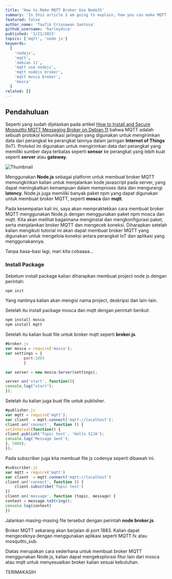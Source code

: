 ---
title: 'How to Make MQTT Broker Use NodeJS'
summary: 'In this article I am going to explain, how you can make MQTT Broker use NodeJS on Debian 11. How? read this article to the end😉'
featured: false
author_name: 'Taufik Crisnawan Santosa'
github_username: 'harleydica'
published: '1/21/2023'
topics: ['mqtt', 'node js']
keywords:
  [
    'nodejs',
    'mqtt',
    'debian 11',
    'mqtt use nodejs',
    'mqtt nodejs broker',
    'mqtt mosca broker',
    'mosca'
  ]
related: []
---

## Pendahuluan

Seperti yang sudah dijelaskan pada artikel [How to Install and Secure Mosquitto MQTT Messaging Broker on Debian 11](https://taufikcrisnawan.dev/blog/how-to-install-and-secure-the-mosquitto-mqtt-messaging-broker-on-debian-11) bahwa MQTT adalah sebuah protokol komunikasi jaringan yang digunakan untuk mengirimkan data dari perangkat ke perangkat lainnya dalam jaringan **Internet of Things** (IoT). Protokol ini digunakan untuk mengirimkan data dari perangkat yang memiliki sumber daya terbatas seperti **sensor** ke perangkat yang lebih kuat seperti **server** atau **gateway**.

![Thumbnail](https://ik.imagekit.io/taufik/blog/broker-nodejs/thumbnail.png 'Thumbnail')

Menggunakan **Node.js** sebagai platform untuk membuat broker MQTT memungkinkan kalian untuk menjalankan kode javascript pada server, yang dapat meningkatkan kemampuan dalam memproses data dan mengurangi **latency**. Node.js juga memiliki banyak paket npm yang dapat digunakan untuk membuat broker MQTT, seperti **mosca** dan **mqtt**.

Pada kesempatan kali ini, saya akan mempraktekkan cara membuat broker MQTT menggunakan Node.js dengan menggunakan paket npm mosca dan mqtt. Kita akan melihat bagaimana menginstal dan mengkonfigurasi paket, serta menjalankan broker MQTT dan mengecek koneksi. Diharapkan setelah kalian mengikuti tutorial ini akan dapat membuat broker MQTT yang digunakan untuk mengelola koneksi antara perangkat IoT dan aplikasi yang menggunakannya.

Tanpa basa-basi lagi, mari kita cobaaaa...

### Install Package

Sebelum install package kalian diharapkan membuat project node js dengan perintah:

```bash
npm init
```

Yang nantinya kalian akan mengisi nama project, deskripsi dan lain-lain.

Setelah itu install package mosca dan mqtt dengan perintah berikut:

```bash
npm install mosca
npm install mqtt
```

Setelah itu kalian buat file untuk broker mqtt seperti **broker.js**.

```js
#broker.js
var mosca = require('mosca');
var settings = {
		port:1883
		}

var server = new mosca.Server(settings);

server.on('start', function(){
console.log("start");
});
```

Setelah itu kalian juga buat file untuk publisher.

```js
#publisher.js
var mqtt = require('mqtt');
var client  = mqtt.connect('mqtt://localhost');
client.on('connect', function () {
setInterval(function() {
client.publish('Topic test', 'Hallo SIJA');
console.log('Message Sent');
}, 5000);
});
```

Pada subscriber juga kita membuat file js codenya seperti dibawah ini.

```js
#subscriber.js
var mqtt = require('mqtt')
var client  = mqtt.connect('mqtt://localhost')
client.on('connect', function () {
    client.subscribe('Topic test')
})
client.on('message', function (topic, message) {
context = message.toString();
console.log(context)
})
```

Jalankan masing-masing file tersebut dengan perintah **node broker.js**.

Broker MQTT sekarang akan berjalan di port 1883. Kalian dapat mengeceknya dengan menggunakan aplikasi seperti MQTT.fx atau mosquitto_sub.

Diatas merupakan cara sederhana untuk membuat broker MQTT menggunakan Node.js, kalian dapat mengeksplorasi fitur lain dari mosca atau mqtt untuk menyesuaikan broker kalian sesuai kebutuhan.

<Callout type='info' icon='👋'>
  TERIMAKASIH
</Callout>
